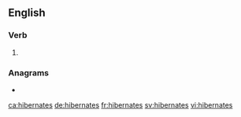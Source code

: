 {{also|hibernâtes}}
==English==

===Verb===
{{head|en|verb form}}

# {{en-third-person singular of|hibernate}}

===Anagrams===
* {{l|en|breathes in}}

[[ca:hibernates]]
[[de:hibernates]]
[[fr:hibernates]]
[[sv:hibernates]]
[[vi:hibernates]]
